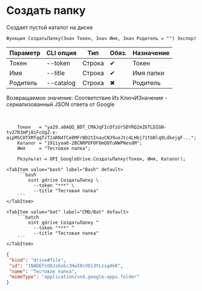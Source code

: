 ﻿---
sidebar_position: 5
description: Создать папку и другие функции для работы с Google Drive в Открытом пакете интеграций - бесплатной open-source библиотеке интеграций для 1С:Предприятие 8, OneScript и CLI
keywords: [1C, 1С, 1С:Предприятие, 1С:Предприятие 8.3, API, Интеграция, Сервисы, Обмен, OneScript, CLI, Google Drive]
---


# Создать папку
 Создает пустой каталог на диске



`Функция СоздатьПапку(Знач Токен, Знач Имя, Знач Родитель = "") Экспорт`

  | Параметр | CLI опция | Тип | Обяз. | Назначение |
  |-|-|-|-|-|
  | Токен | --token | Строка | &#x2714; | Токен |
  | Имя | --title | Строка | &#x2714; | Имя папки |
  | Родитель | --catalog | Строка | &#x2716; | Родитель |

  
  Возвращаемое значение:   Соответствие Из КлючИЗначение - сериализованный JSON ответа от Google

<br/>



```bsl title="Пример использования для 1С:Предприятие/OneScript"
    Токен   = "ya29.a0AQQ_BDT_CMAJqFIcOfzUrSDYRQ2mZ6TLDIGN-tv27R3mPj8iFcUgZ-x-aipMSCOTXMfqqTzT2aRN4TCe8MFrBD2tInauCN39ueJtc4LHbj71tbNlq9LdkejgF...";
    Каталог = "191iyaa6-2BCNRPOF0F8mQ0TuNWPNesdM";
    Имя     = "Тестовая папка";

    Результат = OPI_GoogleDrive.СоздатьПапку(Токен, Имя, Каталог);
```
    

 <Tabs>
  
    <TabItem value="bash" label="Bash" default>
        ```bash
            oint gdrive СоздатьПапку \
              --token "***" \
              --title "Тестовая папка"
        ```
    </TabItem>
  
    <TabItem value="bat" label="CMD/Bat" default>
        ```batch
            oint gdrive СоздатьПапку ^
              --token "***" ^
              --title "Тестовая папка"
        ```
    </TabItem>
</Tabs>


```json title="Результат"
{
 "kind": "drive#file",
 "id": "1NADETsOOJs6oEc3HwI0cVDi3tLzig4kK",
 "name": "Тестовая папка",
 "mimeType": "application/vnd.google-apps.folder"
}
```

